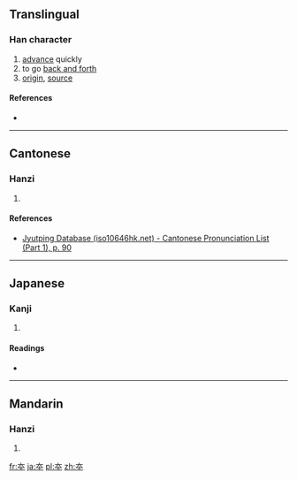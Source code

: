 {{also|本}}

==Translingual==

===Han character===
{{Han char|rn=37|rad=大|as=02|sn=5|four=|canj=大十 (KJ)|ids=⿱[[大]][[十]]}}

# [[advance]] quickly
# to go [[back and forth]]
# [[origin]], [[source]]

====References====
* {{Han ref|kx=0249.100|dkj=05845|dj=0509.010|hdz=10524.040|uh=5932|ud=22834}}

----

==Cantonese==

===Hanzi===
{{yue-hanzi|jyut=[[tou1]]|y=tou1}}

# {{defn|lang=yue|sort=大02}}

====References====
*[http://www.iso10646hk.net/jp/document/download.jsp Jyutping Database (iso10646hk.net) - Cantonese Pronunciation List (Part 1), p. 90]

----

==Japanese==

===Kanji===
{{ja-kanji|grade=|rs=大02}}

# {{defn|lang=ja|sort=大02}}

====Readings====
* {{ja-readings|on=[[とう]] (tō), [[ほん]] (hon)|kun=[[すすむ]] (susumu)}}

----

==Mandarin==

===Hanzi===
{{cmn-hanzi|pin=[[tāo]] ([[tao1]]), [[běn]] ([[ben3]])|wg=t'ao<sup>1</sup>, pen<sup>3</sup>}}

# {{defn|lang=cmn|sort=大02}}

[[fr:夲]]
[[ja:夲]]
[[pl:夲]]
[[zh:夲]]